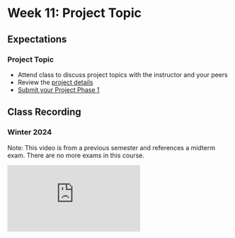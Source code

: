 # Week 11: Project Topic

## Expectations

### Project Topic

- Attend class to discuss project topics with the instructor and your peers
- Review the [project details](/week-11/project)
- [Submit your Project Phase 1](/week-11/project#submission-instructions)

## Class Recording

### Winter 2024

Note: This video is from a previous semester and references a midterm exam. There are no more exams in this course.

<iframe
  style={{ width: "100%", aspectRatio: "16/9" }}
  src="https://www.youtube.com/embed/YyfCheIuqlk?si=Mu2ObwdCIjOV2g9u"
  title="YouTube video player"
  frameBorder="0"
  allow="accelerometer; autoplay; clipboard-write; encrypted-media; gyroscope; picture-in-picture; web-share"
  allowFullScreen="allowFullScreen"
></iframe>
